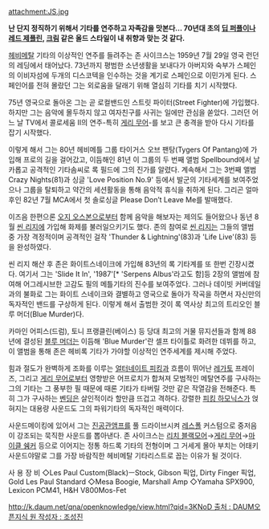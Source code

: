 attachment:JS.jpg

'''난 단지 정직하기 위해서 기타를 연주하고 자족감을 맛본다… 70년대 초의 [[딥 퍼플]]이나 [[레드 제플린]], [[크림]] 같은 올드 스타일이 내 취향과 맞는 것 같다.'''

[[헤비메탈]] 기타의 이상적인 연주를 들려주는 존 사이크스는 1959년 7월 29일 영국 런던의 레딩에서 태어났다. 73년까지 평범한 소년생활을 보내다가 아버지와 숙부가 스페인의 이비자섬에 두개의 디스코텍을 인수하는 것을 계기로 스페인으로 이민가게 된다. 스페인어를 전혀 몰랐던 그는 외로움을 달래기 위해 열심히 기타를 치기 시작했다.

75년 영국으로 돌아온 그는 곧 로컬밴드인 스트릿 파이터(Street Fighter)에 가입했다. 하지만 그는 음악에 몰두하지 않고 여자친구를 사귀는 일에만 관심을 쏟았다. 그러던 어느 날 TV에서 콜로세움 Ⅱ의 연주-특히 [[게리 무어]]-를 보고 큰 충격을 받아 다시 기타를 잡기 시작했다.

이렇게 해서 그는 80년 헤비메틀 그룹 타이거스 오브 팬탕(Tygers Of Pantang)에 가입해 프로의 길을 걸어갔고, 이듬해인 81년 이 그룹의 두 번째 앨범 Spellbound에서 날카롭고 공격적인 기타솜씨로 록 필드에 그의 진가를 알렸다. 계속해서 그는 3번째 앨범 Crazy Nights(81)과 싱글 'Love Position No.9' 등에서 발군의 기타세계를 보여주었으나 그룹을 탈퇴하고 약간의 세션활동을 통해 음악적 휴식을 취하게 된다. 그리곤 얼마후인 82년 7월 MCA에서 첫 솔로싱글 Please Don’t Leave Me를 발매했다.

이즈음 한편으론 [[오지 오스본]]으로부터 함께 음악을 해보자는 제의도 들어왔으나 동년 8월 [[씬 리지]]에 가입해 화제를 불러일으키기도 했다. 존의 참여로 [[씬 리지]]는 그들의 앨범 중 가장 격정적이며 공격적인 걸작 'Thunder & Lightning'(83)과 'Life Live'(83) 등을 완성하였다.

씬 리지 해산 후 존은 화이트스네이크에 가입해 83년의 록 기타계를 또 한번 긴장시켰다. 여기서 그는 'Slide It In', '1987'[* 'Serpens Albus'라고도 함]등 2장의 앨범에 참여해 어그레시브한 고감도 필의 메틀기타의 진수를 보여주었다. 그러나 데이빗 커버데일과의 불화로 그는 화이트 스네이크와 결별하고 영국으로 돌아가 작곡을 하면서 자신만의 독자적인 밴드를 구상하게 된다. 이렇게 해서 출범한 것이 록 역사상 최고의 트리오인 블루 머더(Blue Murder)다.

카마인 어피스(드럼), 토니 프랭클린(베이스) 등 당대 최고의 거물 뮤지션들과 함께 88년에 결성된 [[블루 머더]]는 이듬해 'Blue Murder'란 셀프 타이틀로 화려한 데뷔를 하고, 이 앨범을 통해 존은 헤비록 기타가 가야할 이상적인 연주세계를 제시해 주었다.

힘과 절도가 완벽하게 조화를 이루는 [[얼터네이트 피킹]]과 흐름이 뛰어난 [[레가토]] 프레이즈, 그리고 [[게리 무어]]로부터 영향받은 어프로치가 합쳐져 모범적인 메탈연주를 구사하는 그의 기타는 그 풍부한 필 때문에 때론 기타가 타버릴 것만 같은 작열감을 전해준다. 특히 그가 구사하는 [[벤딩]]은 살인적이라 할만큼 뜨겁고 격하다. 강렬한 [[피킹 하모닉스]]가 얹혀지는 대용량 사운드도 그의 파워기타의 독자적인 매력이다.

사운드메이킹에 있어서 그는 [[진공관]][[앰프]]를 풀 드라이브시켜 [[레스폴]] 커스텀으로 중저음이 강조되는 묵직한 사운드를 뽑아낸다. 존 사이크스는 [[리치 블랙모어]]→[[게리 무어]]→[[마이클 쉥커]] 등으로 이어지는 정통 하드록 기타의 전형이며 그 거세게 몰아 부치는 어태키 사운드야말로 그를 가장 바람직한 헤비메탈 기타리스트로 꼽는 이유가 될 것이다.

사 용 장 비
◇Les Paul Custom(Black)ㅡStock, Gibson 픽업, Dirty Finger 픽업, Gold Les Paul Standard
◇Mesa Boogie, Marshall Amp
◇Yamaha SPX900, Lexicon PCM41, H&H V800Mos-Fet 

[[http://k.daum.net/qna/openknowledge/view.html?qid=3KNoD 출처 : DAUM오픈지식 원 작성자 : 조성진]]
